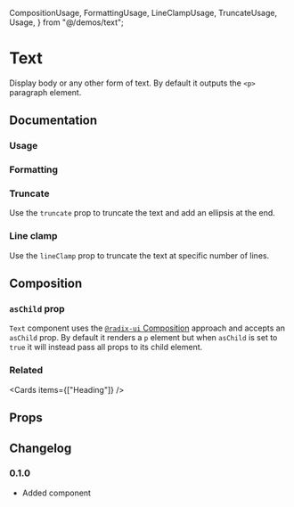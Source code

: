   CompositionUsage,
  FormattingUsage,
  LineClampUsage,
  TruncateUsage,
  Usage,
} from "@/demos/text";

# Text

Display body or any other form of text. By default it outputs the `<p>` paragraph element.

## Documentation

### Usage

<Demo component={Usage} />

### Formatting

<Demo component={FormattingUsage} />

### Truncate

Use the `truncate` prop to truncate the text and add an ellipsis at the end.

<Demo component={TruncateUsage} />

### Line clamp

Use the `lineClamp` prop to truncate the text at specific number of lines.

<Demo component={LineClampUsage} />

## Composition

### `asChild` prop

`Text` component uses the [`@radix-ui` Composition](https://www.radix-ui.com/primitives/docs/guides/composition) approach and accepts an `asChild` prop. By default it renders a `p` element but when `asChild` is set to `true` it will instead pass all props to its child element.

<Demo component={CompositionUsage} />

### Related

<Cards items={["Heading"]} />

## Props

<PropsTable component={Text} />

## Changelog

### 0.1.0

- Added component
